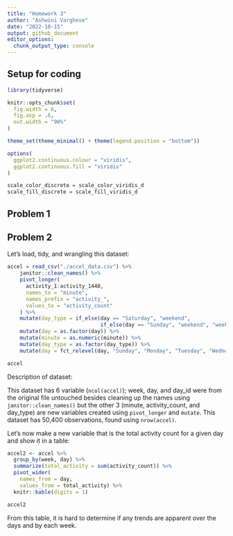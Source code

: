 ```yaml
---
title: "Homework 3"
author: "Ashwini Varghese"
date: "2022-10-15"
output: github_document
editor_options: 
  chunk_output_type: console
---
```


## Setup for coding

```r
library(tidyverse)

knitr::opts_chunk$set(
  fig.width = 6,
  fig.asp = .6,
  out.width = "90%"
)

theme_set(theme_minimal() + theme(legend.position = "bottom"))

options(
  ggplot2.continuous.colour = "viridis",
  ggplot2.continuous.fill = "viridis"
)

scale_color_discrete = scale_color_viridis_d
scale_fill_discrete = scale_fill_viridis_d
```

## Problem 1



## Problem 2

Let's load, tidy, and wrangling this dataset:

```r
accel = read_csv("./accel_data.csv") %>% 
    janitor::clean_names() %>% 
    pivot_longer(
      activity_1:activity_1440,
      names_to = "minute",
      names_prefix = "activity_",
      values_to = "activity_count"
    ) %>% 
    mutate(day_type = if_else(day == "Saturday", "weekend",
                              if_else(day == "Sunday", "weekend", "weekday"))) %>%
    mutate(day = as.factor(day)) %>% 
    mutate(minute = as.numeric(minute)) %>% 
    mutate(day_type = as.factor(day_type)) %>% 
    mutate(day = fct_relevel(day, "Sunday", "Monday", "Tuesday", "Wednesday", "Thursday", "Friday", "Saturday"))

accel
```

Description of dataset:

This dataset has 6 variable (`ncol(accel)`); week, day, and day_id were from the original file untouched besides cleaning up the names using `janitor::clean_names()` but the other 3 (minute, activity_count, and day_type) are new variables created using `pivot_longer` and `mutate`. This dataset has 50,400 observations, found using `nrow(accel)`.


Let's now make a new variable that is the total activity count for a given day and show it in a table:

```r
accel2 <- accel %>% 
  group_by(week, day) %>% 
  summarize(total_activity = sum(activity_count)) %>% 
  pivot_wider(
    names_from = day,
    values_from = total_activity) %>% 
  knitr::kable(digits = 1)

accel2
```

From this table, it is hard to determine if any trends are apparent over the days and by each week.






